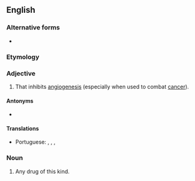 ==English==

===Alternative forms===
* {{l|en|anti-angiogenic}}

===Etymology===
{{prefix|en|anti|angiogenic}}

===Adjective===
{{wikipedia}}
{{en-adj}}

# {{lb|en|pharmacology|of a drug etc.}} That inhibits [[angiogenesis]] (especially when used to combat [[cancer]]).

====Antonyms====
* {{l|en|proangiogenic}}

====Translations====
{{trans-top|that inhibits angiogenesis}}
* Portuguese: {{t|pt|antiangiogénese}} {{qualifier|Portugal}}, {{t|pt|antiangiogênese}} {{qualifier|Brazil}}, {{t|pt|antiangiogénico}} {{qualifier|Portugal}}, {{t|pt|antiangiogênico}} {{qualifier|Brazil}}
{{trans-mid}}
{{trans-bottom}}

===Noun===
{{en-noun}}

# Any drug of this kind.